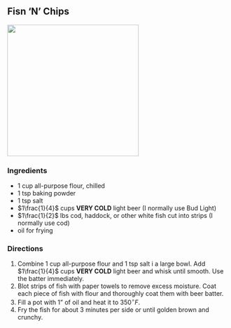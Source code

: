 ## Fisn 'N' Chips

![](fish_n_chips/fish_n_chips.jpeg){width="300"}

### Ingredients

-   $1$ cup all-purpose flour, chilled
- $1$ tsp baking powder
- $1$ tsp salt
- $1\frac{1}{4}$ cups **VERY COLD** light beer (I normally use Bud Light)
- $1\frac{1}{2}$ lbs cod, haddock, or other white fish cut into strips (I normally use cod)
- oil for frying


### Directions

1.  Combine $1$ cup all-purpose flour and $1$ tsp salt i a large bowl.  Add $1\frac{1}{4}$ cups **VERY COLD** light beer and whisk until smooth.  Use the batter immediately.
1. Blot strips of fish with paper towels to remove excess moisture.  Coat each piece of fish with flour and thoroughly coat them with beer batter.
1. Fill a pot with $1$" of oil and heat it to $350^\circ F$.
1. Fry the fish for about 3 minutes per side or until golden brown and crunchy.
